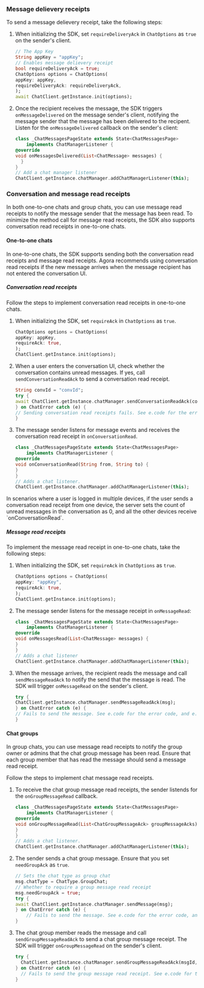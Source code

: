 <PlatformWrapper platform="flutter">

### Message delievery receipts

To send a message delievery receipt, take the following steps:

1. When initializing the SDK, set `requireDeliveryAck` in `ChatOptions` as `true` on the sender's client. 

    ```dart
    // The App Key
    String appKey = "appKey";
    // Enables message delievery receipt
    bool requireDeliveryAck = true;
    ChatOptions options = ChatOptions(
    appKey: appKey,
    requireDeliveryAck: requireDeliveryAck,
    );
    await ChatClient.getInstance.init(options);
    ```

2. Once the recipient receives the message, the SDK triggers `onMessageDelivered` on the message sender's client, notifying the message sender that the message has been delivered to the recipent. Listen for the `onMessageDelivered` callback on the sender's client:

    ```dart
    class _ChatMessagesPageState extends State<ChatMessagesPage>
        implements ChatManagerListener {
    @override
    void onMessagesDelivered(List<ChatMessage> messages) {
      }
    }
    // Add a chat manager listener
    ChatClient.getInstance.chatManager.addChatManagerListener(this);
    ```

### Conversation and message read receipts

In both one-to-one chats and group chats, you can use message read receipts to notify the message sender that the message has been read. To minimize the method call for message read receipts, the SDK also supports conversation read receipts in one-to-one chats. 

#### One-to-one chats

In one-to-one chats, the SDK supports sending both the conversation read receipts and message read receipts. Agora recommends using conversation read receipts if the new message arrives when the message recipient has not entered the conversation UI. 

##### Conversation read receipts

Follow the steps to implement conversation read receipts in one-to-one chats.

1. When initializing the SDK, set `requireAck` in `ChatOptions` as `true`.

    ```dart
    ChatOptions options = ChatOptions(
    appKey: appKey,
    requireAck: true,
    );
    ChatClient.getInstance.init(options);
    ```

2. When a user enters the conversation UI, check whether the conversation contains unread messages. If yes, call `sendConversationReadAck` to send a conversation read receipt.

    ```dart
    String convId = "convId";
    try {
    await ChatClient.getInstance.chatManager.sendConversationReadAck(convId);
    } on ChatError catch (e) {
    // Sending conversation read receipts fails. See e.code for the error code and e.description for the error description.
    }
    ```

3. The message sender listens for message events and receives the conversation read receipt in `onConversationRead`.

    ```dart
    class _ChatMessagesPageState extends State<ChatMessagesPage>
        implements ChatManagerListener {
    @override
    void onConversationRead(String from, String to) {
    }
    }
    // Adds a chat listener.
    ChatClient.getInstance.chatManager.addChatManagerListener(this);
    ```


<div class="alert note">In scenarios where a user is logged in multiple devices, if the user sends a conversation read receipt from one device, the server sets the count of unread messages in the conversation as 0, and all the other devices receive `onConversationRead`.</div>

##### Message read receipts

To implement the message read receipt in one-to-one chats, take the following steps:

1. When initializing the SDK, set `requireAck` in `ChatOptions` as `true`.

    ```dart
    ChatOptions options = ChatOptions(
    appKey: "appKey",
    requireAck: true,
    );
    ChatClient.getInstance.init(options);
    ```

2. The message sender listens for the message receipt in `onMessageRead`:

    ```dart
    class _ChatMessagesPageState extends State<ChatMessagesPage>
        implements ChatManagerListener {
    @override
    void onMessagesRead(List<ChatMessage> messages) {
    }
    }
    // Adds a chat listener
    ChatClient.getInstance.chatManager.addChatManagerListener(this);
    ```

3. When the message arrives, the recipient reads the message and call `sendMessageReadAck` to notify the send that the message is read. The SDK will trigger `onMessageRead` on the sender's client.

    ```dart
    try {
    ChatClient.getInstance.chatManager.sendMessageReadAck(msg);
    } on ChatError catch (e) {
    // Fails to send the message. See e.code for the error code, and e.description for the error description.
    }
    ```
    
#### Chat groups

In group chats, you can use message read receipts to notify the group owner or admins that the chat group message has been read. Ensure that each group member that has read the message should send a message read receipt.

Follow the steps to implement chat message read receipts.

1. To receive the chat group message read receipts, the sender listends for the `onGroupMessageRead` callback.

    ```dart
    class _ChatMessagesPageState extends State<ChatMessagesPage>
        implements ChatManagerListener {
    @override
    void onGroupMessageRead(List<ChatGroupMessageAck> groupMessageAcks) {
    }
    }
    // Adds a chat listener.
    ChatClient.getInstance.chatManager.addChatManagerListener(this);
    ```


2. The sender sends a chat group message. Ensure that you set `needGroupAck` as `true`.

    ```dart
    // Sets the chat type as group chat
    msg.chatType = ChatType.GroupChat;
    // Whether to require a group message read receipt
    msg.needGroupAck = true;
    try {
    await ChatClient.getInstance.chatManager.sendMessage(msg);
    } on ChatError catch (e) {
        // Fails to send the message. See e.code for the error code, and e.description for the error description.
    }
    ```

3. The chat group member reads the message and call `sendGroupMessageReadAck` to send a chat group message receipt. The SDK will trigger `onGroupMessageRead` on the sender's client.

    ```dart
    try {
      ChatClient.getInstance.chatManager.sendGroupMessageReadAck(msgId, groupId);
    } on ChatError catch (e) {
      // Fails to send the group message read receipt. See e.code for the error code, and e.description for the error description.
    }
    ```

</PlatformWrapper>